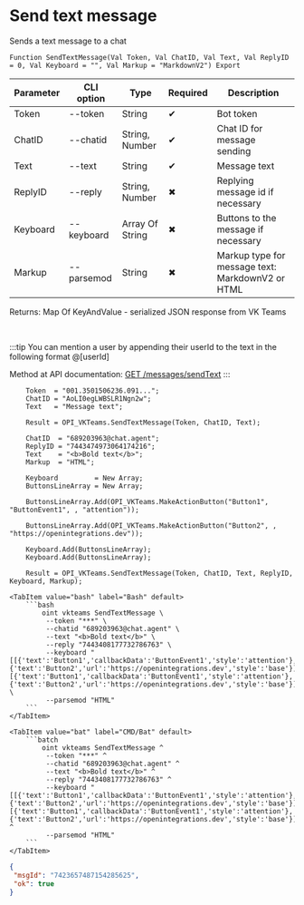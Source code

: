 ﻿---
sidebar_position: 1
---


# Send text message
 Sends a text message to a chat



`Function SendTextMessage(Val Token, Val ChatID, Val Text, Val ReplyID = 0, Val Keyboard = "", Val Markup = "MarkdownV2") Export`

  | Parameter | CLI option | Type | Required | Description |
  |-|-|-|-|-|
  | Token | --token | String | &#x2714; | Bot token |
  | ChatID | --chatid | String, Number | &#x2714; | Chat ID for message sending |
  | Text | --text | String | &#x2714; | Message text |
  | ReplyID | --reply | String, Number | &#x2716; | Replying message id if necessary |
  | Keyboard | --keyboard | Array Of String | &#x2716; | Buttons to the message if necessary |
  | Markup | --parsemod | String | &#x2716; | Markup type for message text: MarkdownV2 or HTML |

  
  Returns:  Map Of KeyAndValue - serialized JSON response from VK Teams

<br/>

:::tip
You can mention a user by appending their userId to the text in the following format @[userId]

Method at API documentation: [GET /messages/sendText](https://teams.vk.com/botapi/#/messages/get_messages_sendText)
:::
<br/>


```bsl title="1C:Enterprise/OneScript code example"
    Token  = "001.3501506236.091...";
    ChatID = "AoLI0egLWBSLR1Ngn2w";
    Text   = "Message text";

    Result = OPI_VKTeams.SendTextMessage(Token, ChatID, Text);

    ChatID  = "689203963@chat.agent";
    ReplyID = "7443474973064174216";
    Text    = "<b>Bold text</b>";
    Markup  = "HTML";

    Keyboard         = New Array;
    ButtonsLineArray = New Array;

    ButtonsLineArray.Add(OPI_VKTeams.MakeActionButton("Button1", "ButtonEvent1", , "attention"));

    ButtonsLineArray.Add(OPI_VKTeams.MakeActionButton("Button2", , "https://openintegrations.dev"));

    Keyboard.Add(ButtonsLineArray);
    Keyboard.Add(ButtonsLineArray);

    Result = OPI_VKTeams.SendTextMessage(Token, ChatID, Text, ReplyID, Keyboard, Markup);
```
 

 <Tabs>
  
    <TabItem value="bash" label="Bash" default>
        ```bash
            oint vkteams SendTextMessage \
             --token "***" \
             --chatid "689203963@chat.agent" \
             --text "<b>Bold text</b>" \
             --reply "7443408177732786763" \
             --keyboard "[[{'text':'Button1','callbackData':'ButtonEvent1','style':'attention'},{'text':'Button2','url':'https://openintegrations.dev','style':'base'}],[{'text':'Button1','callbackData':'ButtonEvent1','style':'attention'},{'text':'Button2','url':'https://openintegrations.dev','style':'base'}]]" \
             --parsemod "HTML"
        ```
    </TabItem>
  
    <TabItem value="bat" label="CMD/Bat" default>
        ```batch
            oint vkteams SendTextMessage ^
             --token "***" ^
             --chatid "689203963@chat.agent" ^
             --text "<b>Bold text</b>" ^
             --reply "7443408177732786763" ^
             --keyboard "[[{'text':'Button1','callbackData':'ButtonEvent1','style':'attention'},{'text':'Button2','url':'https://openintegrations.dev','style':'base'}],[{'text':'Button1','callbackData':'ButtonEvent1','style':'attention'},{'text':'Button2','url':'https://openintegrations.dev','style':'base'}]]" ^
             --parsemod "HTML"
        ```
    </TabItem>
</Tabs>


```json title="Result"
{
 "msgId": "7423657487154285625",
 "ok": true
}
```
